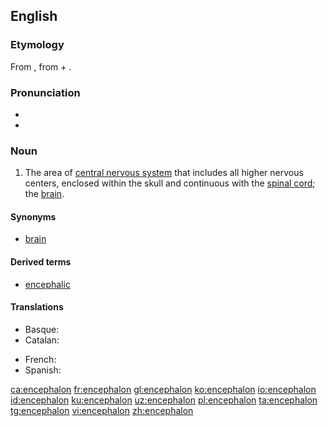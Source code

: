 ==English==
{{wikipedia}}

===Etymology===
From {{etyl|grc|en}} {{term|ἐγκέφαλος||within the head|lang=grc}}, from {{term|ἐν||in|lang=grc}} + {{term|κεφαλή||head|lang=grc}}.

===Pronunciation===
* {{IPA|/ɛnˈsɛfələn/|lang=en}}
* {{IPA|/ɛnˈsɛfəlɒn/|lang=en}}

===Noun===
{{en-noun|encephala}}

# {{context|neuroanatomy|lang=en}} The area of [[central nervous system]] that includes all higher nervous centers, enclosed within the skull and continuous with the [[spinal cord]]; the [[brain]].

====Synonyms====
* [[brain]]

====Derived terms====
* [[encephalic]]

====Translations====
{{trans-top|brain}}
* Basque: {{t|eu|entzefalo}}
* Catalan: {{t+|ca|encèfal|m}}
{{trans-mid}}
* French: {{t+|fr|encéphale|m}}
* Spanish: {{t+|es|encéfalo|m}}
{{trans-bottom}}

[[ca:encephalon]]
[[fr:encephalon]]
[[gl:encephalon]]
[[ko:encephalon]]
[[io:encephalon]]
[[id:encephalon]]
[[ku:encephalon]]
[[uz:encephalon]]
[[pl:encephalon]]
[[ta:encephalon]]
[[tg:encephalon]]
[[vi:encephalon]]
[[zh:encephalon]]